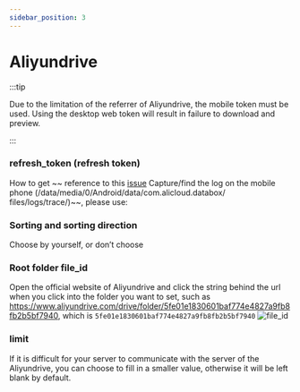 ```yaml
---
sidebar_position: 3
---
```


# Aliyundrive

:::tip

Due to the limitation of the referrer of Aliyundrive, the mobile token must be used. Using the desktop web token will result in failure to download and preview.

:::

### refresh_token (refresh token)
How to get ~~ reference to this [issue](https://github.com/Xhofe/alist/issues/88) Capture/find the log on the mobile phone (/data/media/0/Android/data/com.alicloud.databox/ files/logs/trace/)~~, please use:


<AliToken/>

### Sorting and sorting direction
Choose by yourself, or don’t choose
### Root folder file_id
Open the official website of Aliyundrive and click the string behind the url when you click into the folder you want to set, such as https://www.aliyundrive.com/drive/folder/5fe01e1830601baf774e4827a9fb8fb2b5bf7940, which is `5fe01e1830601baf774e4827a9fb8fb2b5bf7940`
![file_id](https://store.heytapimage.com/cdo-portal/feedback/202111/24/e69c2d064d6794fc008c7ba1588707da.png)

### limit
If it is difficult for your server to communicate with the server of the Aliyundrive, you can choose to fill in a smaller value, otherwise it will be left blank by default.